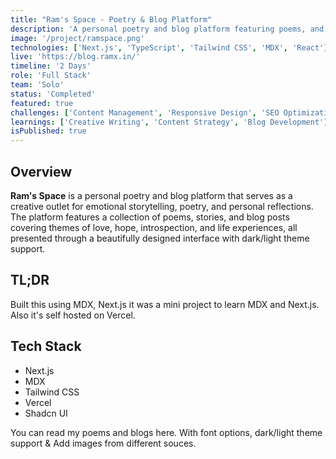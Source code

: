 ```yaml
---
title: "Ram's Space - Poetry & Blog Platform"
description: 'A personal poetry and blog platform featuring poems, and creative writing with dark/light theme support'
image: '/project/ramspace.png'
technologies: ['Next.js', 'TypeScript', 'Tailwind CSS', 'MDX', 'React']
live: 'https://blog.ramx.in/'
timeline: '2 Days'
role: 'Full Stack'
team: 'Solo'
status: 'Completed'
featured: true
challenges: ['Content Management', 'Responsive Design', 'SEO Optimization']
learnings: ['Creative Writing', 'Content Strategy', 'Blog Development']
isPublished: true
---
```


## Overview

**Ram's Space** is a personal poetry and blog platform that serves as a creative outlet for emotional storytelling, poetry, and personal reflections. The platform features a collection of poems, stories, and blog posts covering themes of love, hope, introspection, and life experiences, all presented through a beautifully designed interface with dark/light theme support.

## TL;DR

Built this using MDX, Next.js it was a mini project to learn MDX and Next.js. Also it's self hosted on Vercel.

## Tech Stack

- Next.js
- MDX
- Tailwind CSS
- Vercel
- Shadcn UI

You can read my poems and blogs here. With font options, dark/light theme support & Add images from different souces.
